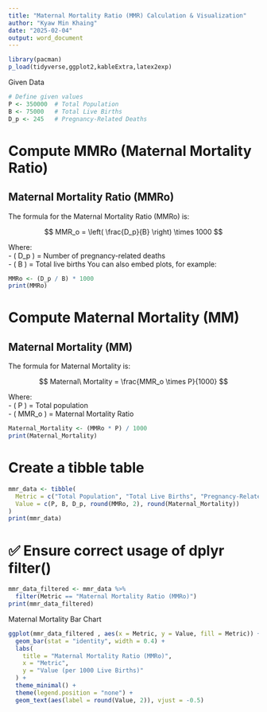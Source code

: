 ```yaml
---
title: "Maternal Mortality Ratio (MMR) Calculation & Visualization"
author: "Kyaw Min Khaing"
date: "2025-02-04"
output: word_document
---
```


```r
library(pacman)
p_load(tidyverse,ggplot2,kableExtra,latex2exp)
```

Given Data

```r
# Define given values
P <- 350000  # Total Population
B <- 75000   # Total Live Births
D_p <- 245   # Pregnancy-Related Deaths
```

# Compute MMRo (Maternal Mortality Ratio)
## Maternal Mortality Ratio (MMRo)
The formula for the Maternal Mortality Ratio (MMRo) is:

$$
MMR_o = \left( \frac{D_p}{B} \right) \times 1000
$$

Where:  
- \( D_p \) = Number of pregnancy-related deaths  
- \( B \) = Total live births 
You can also embed plots, for example:

```r
MMRo <- (D_p / B) * 1000
print(MMRo)
```

# Compute Maternal Mortality (MM)
## Maternal Mortality (MM)
The formula for Maternal Mortality is:

$$
Maternal\ Mortality = \frac{MMR_o \times P}{1000}
$$

Where:  
- \( P \) = Total population  
- \( MMR_o \) = Maternal Mortality Ratio  
```r
Maternal_Mortality <- (MMRo * P) / 1000
print(Maternal_Mortality)
```

# Create a tibble table

```r
mmr_data <- tibble(
  Metric = c("Total Population", "Total Live Births", "Pregnancy-Related Deaths", "Maternal Mortality Ratio (MMRo)", "Maternal Mortality"),
  Value = c(P, B, D_p, round(MMRo, 2), round(Maternal_Mortality))
)
print(mmr_data)

```

# ✅ Ensure correct usage of dplyr filter()

```r
mmr_data_filtered <- mmr_data %>% 
  filter(Metric == "Maternal Mortality Ratio (MMRo)")
print(mmr_data_filtered)
```


Maternal Mortality Bar Chart
```r
ggplot(mmr_data_filtered , aes(x = Metric, y = Value, fill = Metric)) +
  geom_bar(stat = "identity", width = 0.4) +
  labs(
    title = "Maternal Mortality Ratio (MMRo)",
    x = "Metric",
    y = "Value (per 1000 Live Births)"
  ) +
  theme_minimal() +
  theme(legend.position = "none") +
  geom_text(aes(label = round(Value, 2)), vjust = -0.5)
```



